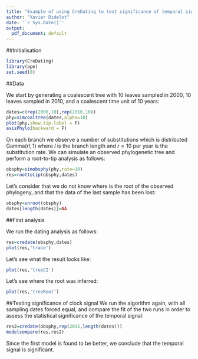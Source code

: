```yaml
---
title: "Example of using CreDating to test significance of temporal signal"
author: "Xavier Didelot"
date: '`r Sys.Date()`'
output:
  pdf_document: default
---
```


##Initialisation

```r
library(CreDating)
library(ape)
set.seed(0)
```

##Data

We start by generating a coalescent tree with 10 leaves sampled in 2000, 10 leaves sampled in 2010, and a coalescent time unit of 10 years:

```r
dates=c(rep(2000,10),rep(2010,10))
phy=simcoaltree(dates,alpha=10)
plot(phy,show.tip.label = F)
axisPhylo(backward = F)
```

On each branch we observe a number of substitutions which is distributed $\mathrm{Gamma}(rl,1)$
where $l$ is the branch length and 
$r=10$ per year is the substitution rate. We can simulate an observed phylogenetic tree
and perform a root-to-tip analysis as follows:

```r
obsphy=simobsphy(phy,rate=10)
res=roottotip(obsphy,dates)
```

Let's consider that we do not know where is the root of the observed phylogeny, and that the data of the last sample has been lost:

```r
obsphy=unroot(obsphy)
dates[length(dates)]=NA
```


##First analysis

We run the dating analysis as follows:

```r
res=credate(obsphy,dates)
plot(res,'trace')
```

Let's see what the result looks like:
```r
plot(res,'treeCI')
```

Let's see where the root was inferred:
```r
plot(res,'treeRoot')
```

##Testing significance of clock signal
We run the algorithm again, with all sampling dates forced equal, and compare the fit of the two runs in order to assess the statistical significance of the temporal signal:
```r
res2=credate(obsphy,rep(2015,length(dates)))
modelcompare(res,res2)
```

Since the first model is found to be better, we conclude that the temporal signal is significant.
